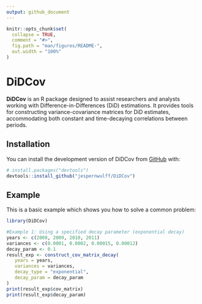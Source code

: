 ```yaml
---
output: github_document
---
```


<!-- README.md is generated from README.Rmd. Please edit that file -->

```r
knitr::opts_chunk$set(
  collapse = TRUE,
  comment = "#>",
  fig.path = "man/figures/README-",
  out.width = "100%"
)
```

# DiDCov

<!-- badges: start -->
<!-- badges: end -->

**DiDCov** is an R package designed to assist researchers and analysts working with Difference-in-Differences (DiD) estimations. It provides tools for constructing variance-covariance matrices for DiD estimates, accommodating both constant and time-decaying correlations between periods.

## Installation

You can install the development version of DiDCov from [GitHub](https://github.com/) with:

``` r
# install.packages("devtools")
devtools::install_github("jespernwulff/DiDCov")
```

## Example

This is a basic example which shows you how to solve a common problem:

```r
library(DiDCov)

#Example 1: Using a specified decay parameter (exponential decay)
years <- c(2008, 2009, 2010, 2011)
variances <- c(0.0001, 0.0002, 0.00015, 0.00012)
decay_param <- 0.1
result_exp <- construct_cov_matrix_decay(
   years = years,
   variances = variances,
   decay_type = "exponential",
   decay_param = decay_param
)
print(result_exp$cov_matrix)
print(result_exp$decay_param)
```
